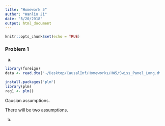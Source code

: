 ```yaml
---
title: "Homework 5"
author: "Wanlin Ji"
date: "5/20/2018"
output: html_document
---
```


```r
knitr::opts_chunk$set(echo = TRUE)
```

### Problem 1

a. 

```r
library(foreign)
data <- read.dta("~/Desktop/CausalInf/Homeworks/HW5/Swiss_Panel_Long.dta")

install.packages("plm")
library(plm)
reg1 <- plm()

```

Gausian assumptions. 

There will be two assumptions. 

b. 




